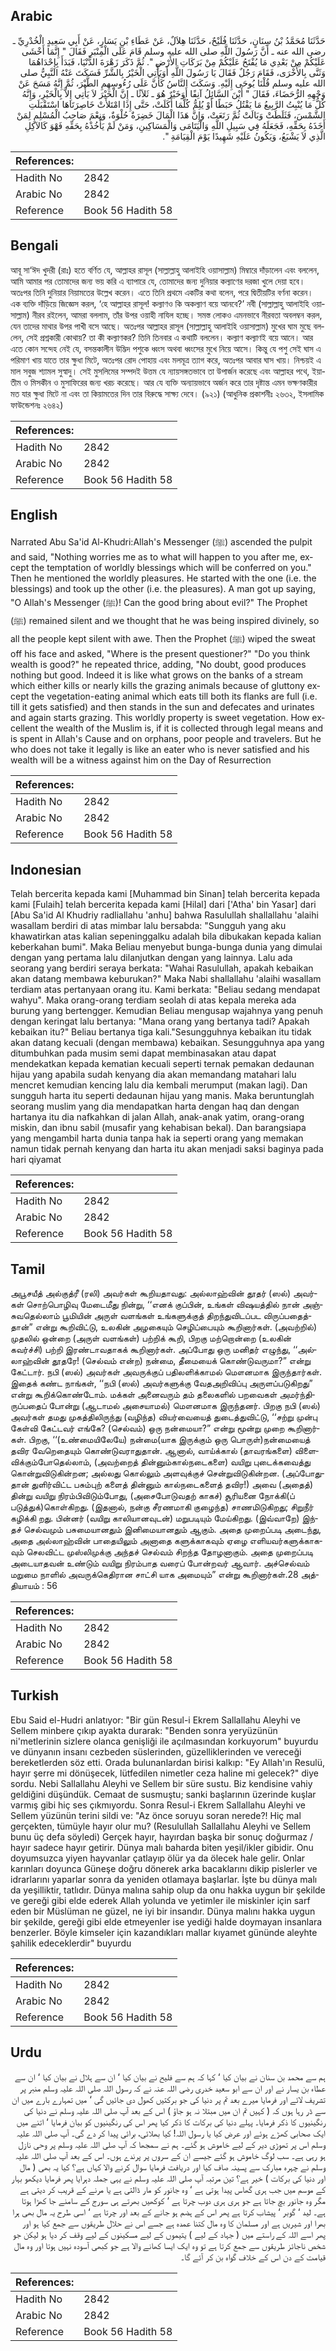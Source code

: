 ## Arabic


<div dir="rtl" lang="ar" style={{fontSize:'larger',backgroundColor:'#f8f9fa',padding:20}}>
حَدَّثَنَا مُحَمَّدُ بْنُ سِنَانٍ، حَدَّثَنَا فُلَيْحٌ، حَدَّثَنَا هِلاَلٌ، عَنْ عَطَاءِ بْنِ يَسَارٍ، عَنْ أَبِي سَعِيدٍ الْخُدْرِيِّ ـ رضى الله عنه ـ أَنَّ رَسُولَ اللَّهِ صلى الله عليه وسلم قَامَ عَلَى الْمِنْبَرِ فَقَالَ ‏"‏ إِنَّمَا أَخْشَى عَلَيْكُمْ مِنْ بَعْدِي مَا يُفْتَحُ عَلَيْكُمْ مِنْ بَرَكَاتِ الأَرْضِ ‏"‏‏.‏ ثُمَّ ذَكَرَ زَهْرَةَ الدُّنْيَا، فَبَدَأَ بِإِحْدَاهُمَا وَثَنَّى بِالأُخْرَى، فَقَامَ رَجُلٌ فَقَالَ يَا رَسُولَ اللَّهِ أَوَيَأْتِي الْخَيْرُ بِالشَّرِّ فَسَكَتَ عَنْهُ النَّبِيُّ صلى الله عليه وسلم قُلْنَا يُوحَى إِلَيْهِ‏.‏ وَسَكَتَ النَّاسُ كَأَنَّ عَلَى رُءُوسِهِمِ الطَّيْرَ، ثُمَّ إِنَّهُ مَسَحَ عَنْ وَجْهِهِ الرُّحَضَاءَ، فَقَالَ ‏"‏ أَيْنَ السَّائِلُ آنِفًا أَوَخَيْرٌ هُوَ ـ ثَلاَثًا ـ إِنَّ الْخَيْرَ لاَ يَأْتِي إِلاَّ بِالْخَيْرِ، وَإِنَّهُ كُلُّ مَا يُنْبِتُ الرَّبِيعُ مَا يَقْتُلُ حَبَطًا أَوْ يُلِمُّ كُلَّمَا أَكَلَتْ، حَتَّى إِذَا امْتَلأَتْ خَاصِرَتَاهَا اسْتَقْبَلَتِ الشَّمْسَ، فَثَلَطَتْ وَبَالَتْ ثُمَّ رَتَعَتْ، وَإِنَّ هَذَا الْمَالَ خَضِرَةٌ حُلْوَةٌ، وَنِعْمَ صَاحِبُ الْمُسْلِمِ لِمَنْ أَخَذَهُ بِحَقِّهِ، فَجَعَلَهُ فِي سَبِيلِ اللَّهِ وَالْيَتَامَى وَالْمَسَاكِينِ، وَمَنْ لَمْ يَأْخُذْهُ بِحَقِّهِ فَهْوَ كَالآكِلِ الَّذِي لاَ يَشْبَعُ، وَيَكُونُ عَلَيْهِ شَهِيدًا يَوْمَ الْقِيَامَةِ ‏"‏‏.‏
</div>
<div style={{backgroundColor:'#f8f9fa',padding:20, marginBottom: 10}}><table> <thead> <tr> <th>References:</th> <th></th> </tr> </thead> <tbody><tr><td>Hadith No</td><td>2842</td></tr><tr><td>Arabic No</td><td>2842</td></tr><tr><td>Reference</td><td>Book 56 Hadith 58</td></tr></tbody></table></div>

## Bengali


<div dir="ltr" lang="bn" style={{fontSize:'larger',backgroundColor:'#f8f9fa',padding:20}}>
আবূ সা‘ঈদ খুদরী (রাঃ) হতে বর্ণিত যে, আল্লাহর রাসূল (সাল্লাল্লাহু আলাইহি ওয়াসাল্লাম) মিম্বারে দাঁড়ালেন এবং বললেন, আমি আমার পর তোমাদের জন্য ভয় করি এ ব্যাপারে যে, তোমাদের জন্য দুনিয়ার কল্যাণের দরজা খুলে দেয়া হবে। অতঃপর তিনি দুনিয়ার নিয়ামতের উল্লেখ করেন। এতে তিনি প্রথমে একটির কথা বলেন, পরে দ্বিতীয়টির বর্ণনা করেন। এক ব্যক্তি দাঁড়িয়ে জিজ্ঞেস করল, ‘হে আল্লাহর রাসূল! কল্যাণও কি অকল্যাণ বয়ে আনবে?’ নবী (সাল্লাল্লাহু আলাইহি ওয়াসাল্লাম) নীরব রইলেন, আমরা বললাম, তাঁর উপর ওয়াহী নাযিল হচ্ছে। সমস্ত লোকও এমনভাবে নীরবতা অবলম্বন করল, যেন তাদের মাথার উপর পাখী বসে আছে। অতঃপর আল্লাহর রাসূল (সাল্লাল্লাহু আলাইহি ওয়াসাল্লাম) মুখের ঘাম মুছে বললেন, সেই প্রশ্নকারী কোথায়? তা কী কল্যাণকর? তিনি তিনবার এ কথাটি বললেন। কল্যাণ কল্যাণই বয়ে আনে। আর এতে কোন সন্দেহ নেই যে, বসন্তকালীন উদ্ভিদ পশুকে ধ্বংস অথবা ধ্বংসের মুখে নিয়ে আসে। কিন্তু যে পশু সেই ঘাস এ পরিমাণ খায় যাতে তার ক্ষুধা মিটে, অতঃপর রোদ পোহায় এবং মলমূত্র ত্যাগ করে, অতঃপর আবার ঘাস খায়। নিশ্চয়ই এ মাল সবুজ শ্যামল সুস্বাদু। সেই মুসলিমের সম্পদই উত্তম যে ন্যায়সঙ্গতভাবে তা উপার্জন করেছে এবং আল্লাহর পথে, ইয়াতীম ও মিসকীন ও মুসাফিরের জন্য খরচ করেছে। আর যে ব্যক্তি অন্যায়ভাবে অর্জন করে তার দৃষ্টান্ত এমন ভক্ষণকারীর মত যার ক্ষুধা মিটে না এবং তা কিয়ামতের দিন তার বিরুদ্ধে সাক্ষ্য দেবে। (৯২১) (আধুনিক প্রকাশনীঃ ২৬৩২, ইসলামিক ফাউন্ডেশনঃ ২৬৪২)
</div>
<div style={{backgroundColor:'#f8f9fa',padding:20, marginBottom: 10}}><table> <thead> <tr> <th>References:</th> <th></th> </tr> </thead> <tbody><tr><td>Hadith No</td><td>2842</td></tr><tr><td>Arabic No</td><td>2842</td></tr><tr><td>Reference</td><td>Book 56 Hadith 58</td></tr></tbody></table></div>

## English


<div dir="ltr" lang="en" style={{fontSize:'larger',backgroundColor:'#f8f9fa',padding:20}}>
Narrated Abu Sa'id Al-Khudri:Allah's Messenger (ﷺ) ascended the pulpit and said, "Nothing worries me as to what will happen to you after me, except the temptation of worldly blessings which will be conferred on you." Then he mentioned the worldly pleasures. He started with the one (i.e. the blessings) and took up the other (i.e. the pleasures). A man got up saying, "O Allah's Messenger (ﷺ)! Can the good bring about evil?" The Prophet (ﷺ) remained silent and we thought that he was being inspired divinely, so all the people kept silent with awe. Then the Prophet (ﷺ) wiped the sweat off his face and asked, "Where is the present questioner?" "Do you think wealth is good?" he repeated thrice, adding, "No doubt, good produces nothing but good. Indeed it is like what grows on the banks of a stream which either kills or nearly kills the grazing animals because of gluttony except the vegetation-eating animal which eats till both its flanks are full (i.e. till it gets satisfied) and then stands in the sun and defecates and urinates and again starts grazing. This worldly property is sweet vegetation. How excellent the wealth of the Muslim is, if it is collected through legal means and is spent in Allah's Cause and on orphans, poor people and travelers. But he who does not take it legally is like an eater who is never satisfied and his wealth will be a witness against him on the Day of Resurrection
</div>
<div style={{backgroundColor:'#f8f9fa',padding:20, marginBottom: 10}}><table> <thead> <tr> <th>References:</th> <th></th> </tr> </thead> <tbody><tr><td>Hadith No</td><td>2842</td></tr><tr><td>Arabic No</td><td>2842</td></tr><tr><td>Reference</td><td>Book 56 Hadith 58</td></tr></tbody></table></div>

## Indonesian


<div dir="ltr" lang="id" style={{fontSize:'larger',backgroundColor:'#f8f9fa',padding:20}}>
Telah bercerita kepada kami [Muhammad bin Sinan] telah bercerita kepada kami [Fulaih] telah bercerita kepada kami [Hilal] dari ['Atha' bin Yasar] dari [Abu Sa'id Al Khudriy radliallahu 'anhu] bahwa Rasulullah shallallahu 'alaihi wasallam berdiri di atas mimbar lalu bersabda: "Sungguh yang aku khawatirkan atas kalian sepeninggalku adalah bila dibukakan kepada kalian keberkahan bumi". Maka Beliau menyebut bunga-bunga dunia yang dimulai dengan yang pertama lalu dilanjutkan dengan yang lainnya. Lalu ada seorang yang berdiri seraya berkata: "Wahai Rasulullah, apakah kebaikan akan datang membawa keburukan?" Maka Nabi shallallahu 'alaihi wasallam terdiam atas pertanyaan orang itu. Kami berkata: "Beliau sedang mendapat wahyu". Maka orang-orang terdiam seolah di atas kepala mereka ada burung yang bertengger. Kemudian Beliau mengusap wajahnya yang penuh dengan keringat lalu bertanya: "Mana orang yang bertanya tadi? Apakah kebaikan itu?" Beliau bertanya tiga kali."Sesungguhnya kebaikan itu tidak akan datang kecuali (dengan membawa) kebaikan. Sesungguhnya apa yang ditumbuhkan pada musim semi dapat membinasakan atau dapat mendekatkan kepada kematian kecuali seperti ternak pemakan dedaunan hijau yang apabila sudah kenyang dia akan memandang matahari lalu mencret kemudian kencing lalu dia kembali merumput (makan lagi). Dan sungguh harta itu seperti dedaunan hijau yang manis. Maka beruntunglah seorang muslim yang dia mendapatkan harta dengan haq dan dengan hartanya itu dia nafkahkan di jalan Allah, anak-anak yatim, orang-orang miskin, dan ibnu sabil (musafir yang kehabisan bekal). Dan barangsiapa yang mengambil harta dunia tanpa hak ia seperti orang yang memakan namun tidak pernah kenyang dan harta itu akan menjadi saksi baginya pada hari qiyamat
</div>
<div style={{backgroundColor:'#f8f9fa',padding:20, marginBottom: 10}}><table> <thead> <tr> <th>References:</th> <th></th> </tr> </thead> <tbody><tr><td>Hadith No</td><td>2842</td></tr><tr><td>Arabic No</td><td>2842</td></tr><tr><td>Reference</td><td>Book 56 Hadith 58</td></tr></tbody></table></div>

## Tamil


<div dir="ltr" lang="ta" style={{fontSize:'larger',backgroundColor:'#f8f9fa',padding:20}}>
அபூசயீத் அல்குத்ரீ (ரலி) அவர்கள் கூறியதாவது: அல்லாஹ்வின் தூதர் (ஸல்) அவர்கள் சொற்பொழிவு மேடைமீது நின்று, ‘‘எனக் குப்பின், உங்கள் விஷயத்தில் நான் அஞ்சுவதெல்லாம் பூமியின் அருள் வளங்கள் உங்களுக்குத் திறந்துவிடப்பட விருப்பதைத்தான்” என்று கூறிவிட்டு, உலகின் அழகையும் செழிப்பையும் கூறினார்கள். (அவற்றில்) முதலில் ஒன்றை (அருள் வளங்கள்) பற்றிக் கூறி, பிறகு மற்றொன்றை (உலகின் கவர்ச்சி) பற்றி இரண்டாவதாகக் கூறினார்கள். அப்போது ஒரு மனிதர் எழுந்து, ‘‘அல்லாஹ்வின் தூதரே! (செல்வம் என்ற) நன்மை, தீமையைக் கொண்டுவருமா?” என்று கேட்டார். நபி (ஸல்) அவர்கள் அவருக்குப் பதிலளிக்காமல் மௌனமாக இருந்தார்கள். இதைக் கண்ட நாங்கள், ‘‘நபி (ஸல்) அவர்களுக்கு வேதஅறிவிப்பு அருளப்படுகிறது” என்று கூறிக்கொண்டோம். மக்கள் அனைவரும் தம் தலைகளில் பறவைகள் அமர்ந்திருப்பதைப் போன்று (ஆடாமல் அசையாமல்) மௌனமாக இருந்தனர். பிறகு நபி (ஸல்) அவர்கள் தமது முகத்திலிருந்து (வழிந்த) வியர்வையைத் துடைத்துவிட்டு, ‘‘சற்று முன்பு கேள்வி கேட்டவர் எங்கே? (செல்வம்) ஒரு நன்மையா?” என்று மூன்று முறை கூறினார்கள். பிறகு, ‘‘(உண்மையிலேயே) நன்மை(யாக இருக்கும் ஒரு பொருள்)நன்மையைத் தவிர வேறெதையும் கொண்டுவராதுதான். ஆனால், வாய்க்கால் (தாவரங்களை) விளைவிக்கும்போதெல்லாம், (அவற்றைத் தின்னும்கால்நடைகளை) வயிறு புடைக்கவைத்து கொன்றுவிடுகின்றன; அல்லது கொல்லும் அளவுக்குச் சென்றுவிடுகின்றன. (அப்போதுதான் துளிர்விட்ட பசும்புற் களைத் தின்னும் கால்நடைகளைத் தவிர!) அவை (அதைத்) தின்று வயிறு நிரம்பிவிடும்போது, (அசைபோடுவதற் காகச்) சூரியனை நோக்கி(ப் படுத்துக்)கொள்கிறது. (இதனால், நன்கு சீரணமாகி குழைந்த) சாணமிடுகிறது; சிறுநீர் கழிக்கி றது. பின்னர் (வயிறு காலியானவுடன்) மறுபடியும் மேய்கிறது. (இவ்வாறே) இந்தச் செல்வமும் பசுமையானதும் இனிமையானதும் ஆகும். அதை முறைப்படி அடைந்து, அதை அல்லாஹ்வின் பாதையிலும் அனாதை களுக்காகவும் ஏழை எளியவர்களுக்காகவும் செலவிட்ட முஸ்லிமுக்கு அந்தச் செல்வம் சிறந்த தோழனாகும். அதை முறைப்படி அடையாதவன் உண்டும் வயிறு நிரம்பாத வரைப் போன்றவர் ஆவார். அச்செல்வம் மறுமை நாளில் அவருக்கெதிரான சாட்சி யாக அமையும்” என்று கூறினார்கள்.28 அத்தியாயம் : 56
</div>
<div style={{backgroundColor:'#f8f9fa',padding:20, marginBottom: 10}}><table> <thead> <tr> <th>References:</th> <th></th> </tr> </thead> <tbody><tr><td>Hadith No</td><td>2842</td></tr><tr><td>Arabic No</td><td>2842</td></tr><tr><td>Reference</td><td>Book 56 Hadith 58</td></tr></tbody></table></div>

## Turkish


<div dir="ltr" lang="tr" style={{fontSize:'larger',backgroundColor:'#f8f9fa',padding:20}}>
Ebu Said el-Hudri anlatıyor: "Bir gün Resul-i Ekrem Sallallahu Aleyhi ve Sellem minbere çıkıp ayakta durarak: "Benden sonra yeryüzünün ni'metlerinin sizlere olanca genişliği ile açılmasından korkuyorum" buyurdu ve dünyanın insanı cezbeden süslerinden, güzelliklerinden ve vereceği bereketlerden söz etti. Orada bulunanlardan birisi kalkıp: "Ey Allah'ın Resulü, hayır şerre mi dönüşecek, lütfedilen nimetler ceza haline mi gelecek?" diye sordu. Nebi Sallallahu Aleyhi ve Sellem bir süre sustu. Biz kendisine vahiy geldiğini düşündük. Cemaat de susmuştu; sanki başlarının üzerinde kuşlar varmış gibi hiç ses çıkmıyordu. Sonra Resul-i Ekrem Sallallahu Aleyhi ve Sellem yüzünün terini sildi ve: "Az önce soruyu soran nerede?! Hiç mal gerçekten, tümüyle hayır olur mu? (Resulullah Sallallahu Aleyhi ve Sellem bunu üç defa söyledi) Gerçek hayır, hayırdan başka bir sonuç doğurmaz / hayır sadece hayır getirir. Dünya malı baharda biten yeşil/ikler gibidir. Onu doyumsuzca yiyen hayvanlar çatlayıp ölür ya da ölecek hale gelir. Onlar karınları doyunca Güneşe doğru dönerek arka bacaklarını dikip pislerler ve idrarlarını yaparlar sonra da yeniden otlamaya başlarlar. İşte bu dünya malı da yeşilliktir, tatlıdır. Dünya malına sahip olup da onu hakka uygun bir şekilde ve gereği gibi elde ederek Allah yolunda ve yetimler ile miskinler için sarf eden bir Müslüman ne güzel, ne iyi bir insandır. Dünya malını hakka uygun bir şekilde, gereği gibi elde etmeyenler ise yediği halde doymayan insanlara benzerler. Böyle kimseler için kazandıkları mallar kıyamet gününde aleyhte şahilik edeceklerdir" buyurdu
</div>
<div style={{backgroundColor:'#f8f9fa',padding:20, marginBottom: 10}}><table> <thead> <tr> <th>References:</th> <th></th> </tr> </thead> <tbody><tr><td>Hadith No</td><td>2842</td></tr><tr><td>Arabic No</td><td>2842</td></tr><tr><td>Reference</td><td>Book 56 Hadith 58</td></tr></tbody></table></div>

## Urdu


<div dir="rtl" lang="ur" style={{fontSize:'larger',backgroundColor:'#f8f9fa',padding:20}}>
ہم سے محمد بن سنان نے بیان کیا ‘ کہا کہ ہم سے فلیح نے بیان کیا ‘ ان سے ہلال نے بیان کیا ‘ ان سے عطاء بن یسار نے اور ان سے ابو سعید خدری رضی اللہ عنہ نے کہ رسول اللہ صلی اللہ علیہ وسلم منبر پر تشریف لائے اور فرمایا میرے بعد تم پر دنیا کی جو برکتیں کھول دی جائیں گی ‘ میں تمہارے بارے میں ان سے ڈر رہا ہوں کہ ( کہیں تم ان میں مبتلا نہ ہو جاؤ ) اس کے بعد آپ صلی اللہ علیہ وسلم نے دنیا کی رنگینیوں کا ذکر فرمایا۔ پہلے دنیا کی برکات کا ذکر کیا پھر اس کی رنگینیوں کو بیان فرمایا ‘ اتنے میں ایک صحابی کھڑے ہوئے اور عرض کیا یا رسول اللہ! کیا بھلائی، برائی پیدا کر دے گی۔ آپ صلی اللہ علیہ وسلم اس پر تھوڑی دیر کے لیے خاموش ہو گئے۔ ہم نے سمجھا کہ آپ صلی اللہ علیہ وسلم پر وحی نازل ہو رہی ہے۔ سب لوگ خاموش ہو گئے جیسے ان کے سروں پر پرندے ہوں۔ اس کے بعد آپ صلی اللہ علیہ وسلم نے چہرہ مبارک سے پسینہ صاف کیا اور دریافت فرمایا سوال کرنے والا کہاں ہے؟ کیا یہ بھی ( مال اور دنیا کی برکات ) خیر ہے؟ تین مرتبہ آپ صلی اللہ علیہ وسلم نے یہی جملہ دہرایا پھر فرمایا دیکھو بہار کے موسم میں جب ہری گھاس پیدا ہوتی ہے ‘ وہ جانور کو مار ڈالتی ہے یا مرنے کے قریب کر دیتی ہے مگر وہ جانور بچ جاتا ہے جو ہری ہری دوب چرتا ہے ‘ کوکھیں بھرتے ہی سورج کے سامنے جا کھڑا ہوتا ہے۔ لید ‘ گوبر ‘ پیشاب کرتا ہے پھر اس کے ہضم ہو جانے کے بعد اور چرتا ہے ‘ اسی طرح یہ مال بھی ہرا بھرا اور شیریں ہے اور مسلمان کا وہ مال کتنا عمدہ ہے جسے اس نے حلال طریقوں سے جمع کیا ہو اور پھر اسے اللہ کے راستے میں ( جہاد کے لیے ) یتیموں کے لیے مسکینوں کے لیے وقف کر دیا ہو لیکن جو شخص ناجائز طریقوں سے جمع کرتا ہے تو وہ ایک ایسا کھانے والا ہے جو کبھی آسودہ نہیں ہوتا اور وہ مال قیامت کے دن اس کے خلاف گواہ بن کر آئے گا۔
</div>
<div style={{backgroundColor:'#f8f9fa',padding:20, marginBottom: 10}}><table> <thead> <tr> <th>References:</th> <th></th> </tr> </thead> <tbody><tr><td>Hadith No</td><td>2842</td></tr><tr><td>Arabic No</td><td>2842</td></tr><tr><td>Reference</td><td>Book 56 Hadith 58</td></tr></tbody></table></div>